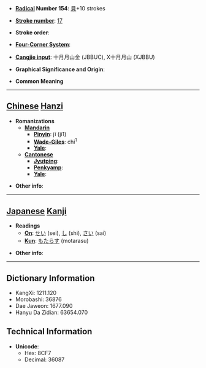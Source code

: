 * '''[[Wiktionary:Chinese radical index| Radical]] Number 154''': [[Wiktionary:Chinese radical index 貝|貝]]+10 strokes

* '''[[Wiktionary:Chinese total strokes index|Stroke number]]''': [[Wiktionary:Chinese total strokes index 17|17]]

* '''Stroke order''': 

* '''[[Wiktionary:Chinese four corner index|Four-Corner System]]''': 

* '''[[Wiktionary:Chinese Cangjie index|Cangjie input]]''': 十月月山金 (JBBUC), X十月月山 (XJBBU)

* '''Graphical Significance and Origin''': 

* '''Common Meaning'''

----

== [[Chinese]] [[Hanzi]] ==

* '''Romanizations'''
** '''[[Mandarin]]'''
*** '''[[Pinyin]]''': jī (ji1)
*** '''[[Wade-Giles]]''': chi<sup>1</sup>
*** '''[[Yale]]''': 
** '''[[Cantonese]]'''
*** '''[[Jyutping]]''':
*** '''[[Penkyamp]]''': 
*** '''[[Yale]]''': 

* '''Other info''': 

----

== [[Japanese]] [[Kanji]] ==

* '''Readings'''
** '''[[On]]''': [[せい]] (sei), [[し]] (shi), [[さい]] (sai)
** '''[[Kun]]''': [[もたらす]] (motarasu)

* '''Other info''':  

----

== Dictionary Information ==

* KangXi: 1211.120
* Morobashi: 36876
* Dae Jaweon: 1677.090
* Hanyu Da Zidian: 63654.070

== Technical Information ==

* '''Unicode''':
** Hex: 8CF7
** Decimal: 36087